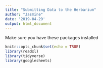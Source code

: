 ```yaml
---
title: "Submitting Data to the Herbarium"
author: "Jasmine"
date: '2019-04-29'
output: html_document
---
```


Make sure you have these packages installed
```r
knitr::opts_chunk$set(echo = TRUE)
library(readxl)
library(tidyverse)
library(googlesheets)
```


```r

```

